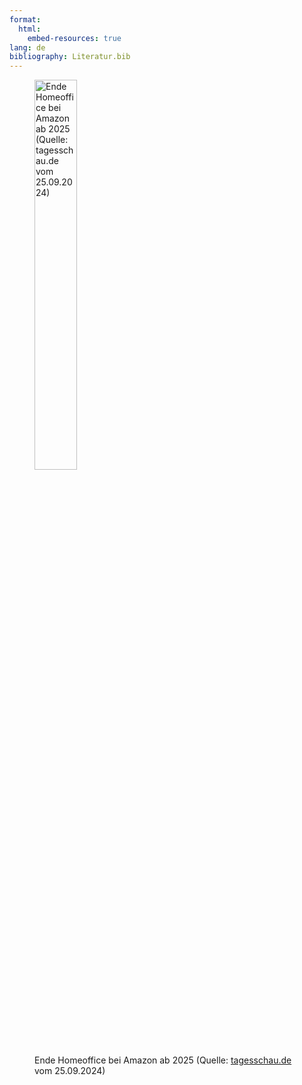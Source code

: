 ```yaml
---
format:
  html:
    embed-resources: true
lang: de
bibliography: Literatur.bib
---
```



<!-- -------------------------------------------------------------------------

                       Ende Homeoffice bei Amazon ab 2025
                       Screenshot tagesschau.de vom 24.09.2024 16h57

-------------------------------------------------------------------------- -->

![Ende Homeoffice bei Amazon ab 2025 (Quelle: [tagesschau.de](https://www.tagesschau.de/) vom 25.09.2024)](images/Screenshot_20240917_165638_tagesschau.jpg){width=40% #fig-homeoffice}

